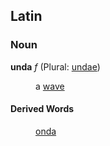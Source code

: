 ==Latin==
===Noun===
'''unda''' ''f'' (Plural: [[undae]])

: a [[wave]]

====Derived Words====
: [[onda]]